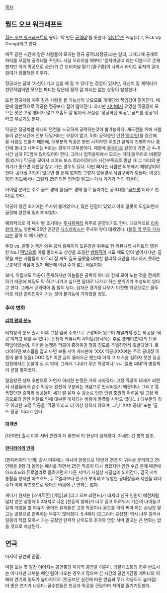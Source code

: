 [[목차]]
== 월드 오브 워크래프트 ==
[[월드 오브 워크래프트]]의 용어. '막 만든 [[공격대]]'를 뜻한다. [[영어]]로는 Pug(퍼그, Pick Up Group)라고 한다.

매주 같은 시간에 같은 사람들이 모이는 정규 공격대(정공)과는 달리, 그때그때 공개로 파티를 모집해 공격대를 꾸린다. 사실 오리지널 때부터 '묻지마공대'라는 이름으로 존재했지만 이게 막공으로 굳은(?) 건 오리지널 말기 [줄구룹]이 나와서 라이트 유저의 공대 참여가 원활해진 이후다.

정공과는 달리 '자신이 가고 싶을 때 갈 수 있다'는 장점이 있지만, 자신이 갈 캐릭터가 천민직업이면 모으는 파티는 많은데 정작 갈 파티는 없는 상황이 발생한다.

또한 정공처럼 매주 같은 사람을 볼 가능성이 낮으므로 개개인의 책임감이 떨어진다. 때문에 일반적으로 막공은 정공보다 질이 떨어진다. 하지만 [[서버]]에서 유명한 막공장이 모으는 팟은 고정 멤버가 많고 호흡도 잘 맞아서 사실상 '정공화된 막공', '골드룰 정공'이라고 부르기도 한다.

막공은 정공처럼 하나의 던전을 느긋하게 공략하는것이 불가능하다. 재도전을 위해 사람들이 같은시간에 전부 모일거라는 보장이 없고, 이미 공략중인 던전([[중고팟]])을 중간에 올 사람도 드물기 때문에, 대부분의 막공은 한번 시작하면 무조건 끝까지 진행하거나 중간에 쫑나고 나머지는 버리는 경우가 대부분이다. 때문에 [[울두아르]] 같은데 가면 근 4~5시간 넘게 PC앞에 앉아있어야 한다. 그러나 업적을위해서 모으는 파티(울두아르 비룡팟 등)라거나 막공을 모아서 레이드 보스 트라이하다가 시간부족으로 쫑날 때 그 파티의 분위기가 좋으면 다른날 잡고 가는 경우도 있다. 다만 빠지는 사람은 외부에서 채워넣어야 한다. 공대장 지인이 많으면 별 문제 없지만 그렇지 않을경우 사람구하기 힘들다. 이것도 10인 정도에서나 그렇지 25인되면 업적팟 말고는 다시 가기가 거의 힘들다.
 
아이템 분배는 주로 골드 경매 룰(골드 경매 룰로 돌아가는 공격대를 '[[골드팟]]'이라고 한다)로 한다.

막공이 생긴 초기에는 주사위 룰이었으나, 많은 단점이 있었고 이후 골팟이 도입되면서 골팟에 완전히 밀리게 되었다.

예외적으로 각 패치 별 초기에는 [[주사위파티]] 위주로 운영되기도 한다. 대표적으로 [[리치왕의 분노]] 첫번째 25인 인던인 [[낙스라마스]]는 주사위 팟이 대세였다. ([[켈투 앞 무득 기사]]라는 말이 이 때 나왔다)

주팟 vs. 골팟 논쟁은 와우 공식 홈페이지 토론장을 위주로 한 커뮤니티 사이트의 영원한 No.1 [[떡밥]]으로 이를 둘러싸고 상상을 초월한 [[병림픽]]이 시도 때도 없이 벌어지지만, 골팟을 까는 사람들이 아무리 잘 까도 결국 골팟을 대체할 합리적 대안을 제시하지 못하는 근본적인 약점이 있기 때문에 이길 수가 없는 싸움이다.

북미, 유럽에도 막공이 존재하지만 이놈들은 공략이 아니라 함께 모여 노는 것을 전제로 하기 때문에 헤딩도 막 하고 나가고 싶으면 맘대로 나가고 하는 분위기가 조성되어 있다고 한다. 그래서 공격력이 좀 많이 낮다. 십자군 경기장 나오기 이전엔 막공으로는 울두아르 티탄 관리인까지 가는 것이 불가능에 가까웠을 정도.

=== 추이 변화 ===
==== [[리치 왕의 분노]] ====
리치왕의 분노 출시 이후 고정 멤버 주축으로 구성되어 있으며 채널까지 있는 막공을 '막공'이라고 부를 수 있냐는 논쟁이 커뮤니티 사이트(당시에는 주로 플레이포럼)의 단골 떡밥이었는데, 이러한 논쟁은 막공이 중하위권 정공 진도를 추월하면서 촉발되었다. 트라이하던 보스몹을 잡고 나면 보통 서버 게시판에 'XXX 막공(XXX에는 주로 공대장 이름이 붙어 있음) OOO 킬!' 이란 글이 올라오곤 했는데 아직 그 보스를 킬하지 못한 정공 입장에서는 눈꼴이 실 수 밖에. 그래서 '니네가 무슨 막공이냐' vs. '[[열폭]] 쩌네'의 병림픽이 곧잘 벌어졌다.

얼음왕관 성채 후반으로 가면서 이러한 논쟁은 거의 사라졌다. 고정 막공이 대세가 되면서 사람들에게 순수 막공과 완전히 구분되는 개념으로 인식되었기 때문이다. 그리고 열폭할만한 중하위 정공들이 세기 말 유저 수 감소로 인한 인원 충원의 어려움 및 고정 막공으로의 인원 이탈로 인해 대부분 해체되는 바람에 열폭할 사람도 없다(...) 대부분의 경우 이러한 고정 막공을 '막공'이라고 더 이상 칭하지 않으며, 그냥 'XXX 공대' 또는 '골드 정공' 이라고 한다.

==== [[대격변]] ====
[대격변] 출시 이후 서버 인원이 더 줄면서 이 현상이 심해졌다. 자세한 건 항목 참조.

==== [[판다리아의 안개]] ====
[판다리아의 안개] 출시 이후에는 아시아 한정으로 10인과 25인의 귀속을 분리하고 25인템을 8렙 더 올리는 패치를 하면서 25인 막공이 다시 생겼지만 인원 수급 문제 때문에 아즈호드와 듀로얼라로 몰려가면서 다른 서버가 사실상 시골섭이 되어간다. 결국 서버 통합을 했지만 아즈호드, 듀로얼라보다 인구가 부족하고 유명한 공대장들과 지인들 대다수가 이미 아즈호드로 넘어간 바람에 큰 변화는 없다.

게다가 현재는 [스마트폰] [게임]과 [리그 오브 레전드]가 대세라 신규 인원이 예전처럼 많지 않은 상황에 5.2패치로 나온 [천둥의 왕좌]가 너무 길고 어려워서 기존의 나이들고 길게 게임을 할 여유가 줄어든 유저들은 고정 막공이나 골드를 팍팍 써야 하는 손님팟 말고는 공찾으로 만족하는 부류가 많아졌다. 5.4패치 [오그리마 공성전] 역시 너무 길어서 일종의 직접 모아서 가는 공찾인 탄력적 난이도의 추가와 연합 서버 말고는 큰 변화는 없을 것으로 예상된다.  

== 연극 ==
마지막 공연의 준말.

며칠 또는 몇 달간 이어지는 공연중의 마지막 공연을 이른다. 더블캐스팅의 경우 반드시는 아니지만 대부분 메인 팀이 나오는 경우가 많으며 긴 시간의 공연기간중 캐릭터의 이해와 연기의 밀도가 높아지므로 (첫공보단 실전에 따른 연습과 무대 적응도도 높아짐) 더 좋은 연기가 나온다. 골수팬들은 첫공과 막공을 관람하며 차이를 즐기기도한다.
